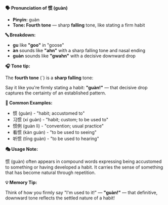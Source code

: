 **🗣️ Pronunciation of 惯 (guàn)**

- **Pinyin:** guàn
- **Tone: Fourth tone** — sharp **falling** tone, like stating a firm habit

**🔤 Breakdown:**

- **gu** like **"goo"** in "goose"
- **àn** sounds like **"ahn"** with a sharp falling tone and nasal ending
- **guàn** sounds like **"gwahn"** with a decisive downward drop

**🎧 Tone tip:**

The **fourth tone** (ˋ) is a **sharp falling** tone:

Say it like you're firmly stating a habit: **"guàn!"** — that decisive drop captures the certainty
of an established pattern.

**📝 Common Examples:**

- 惯 (guàn) - "habit; accustomed to"
- 习惯 (xí guàn) - "habit; custom; to be used to"
- 惯例 (guàn lì) - "convention; usual practice"
- 看惯 (kàn guàn) - "to be used to seeing"
- 听惯 (tīng guàn) - "to be used to hearing"

**🎭 Usage Note:**

惯 (guàn) often appears in compound words expressing being accustomed to something or having
developed a habit. It carries the sense of something that has become natural through repetition.

**💡 Memory Tip:**

Think of how you firmly say "I'm used to it!" — **"guàn!"** — that definitive, downward tone
reflects the settled nature of a habit!
